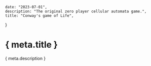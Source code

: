 	date: "2023-07-01",
	description: "The original zero player cellular automata game.",
	title: "Conway's game of Life",
}

# { meta.title }
{ meta.description }
